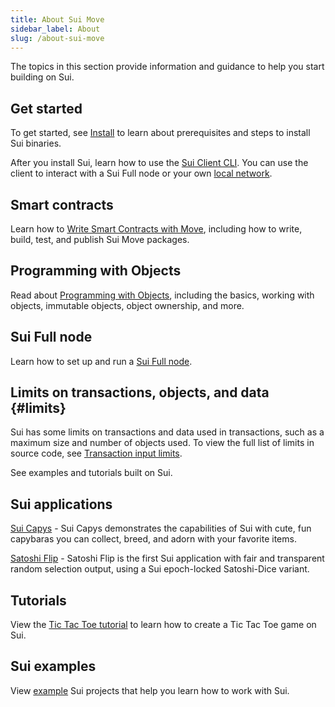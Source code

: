```yaml
---
title: About Sui Move
sidebar_label: About
slug: /about-sui-move
---
```


The topics in this section provide information and guidance to help you start building on Sui.

## Get started

To get started, see [Install](../../build/setup/cli/install-sui.mdx) to learn about prerequisites and steps to install Sui binaries.

After you install Sui, learn how to use the [Sui Client CLI](../setup/cli/client-cli.mdx). You can use the client to interact with a Sui Full node or your own [local network](../setup/local-network.mdx).

## Smart contracts

Learn how to [Write Smart Contracts with Move](../../build/create-smart-contracts/smart-contracts.mdx), including how to write, build, test, and publish Sui Move packages.

## Programming with Objects

Read about [Programming with Objects](../program-with-objects/object-basics.mdx), including the basics, working with objects, immutable objects, object ownership, and more.

## Sui Full node

Learn how to set up and run a [Sui Full node](../../contribute/nodes/full-node.mdx).

## Limits on transactions, objects, and data {#limits}

Sui has some limits on transactions and data used in transactions, such as a maximum size and number of objects used. To view the full list of limits in source code, see [Transaction input limits](https://github.com/MystenLabs/sui/blob/main/crates/sui-protocol-config/src/lib.rs#L154).

See examples and tutorials built on Sui.

## Sui applications

[Sui Capys](https://capy.art/) - Sui Capys demonstrates the capabilities of Sui with cute, fun capybaras you can collect, breed, and adorn with your favorite items.

[Satoshi Flip](https://satoshi-flip.sui.io/) - Satoshi Flip is the first Sui application with fair and transparent random selection output, using a Sui epoch-locked Satoshi-Dice variant.

## Tutorials

View the [Tic Tac Toe tutorial](../quickstart/tutorials.mdx) to learn how to create a Tic Tac Toe game on Sui.

## Sui examples

View [example](../../build/quickstart/examples.mdx) Sui projects that help you learn how to work with Sui.
